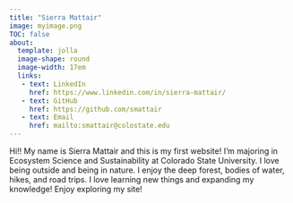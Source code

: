 ```yaml
---
title: "Sierra Mattair"
image: myimage.png
TOC: false
about:
  template: jolla
  image-shape: round
  image-width: 17em
  links: 
   - text: LinkedIn
     href: https://www.linkedin.com/in/sierra-mattair/
   - text: GitHub
     href: https://github.com/smattair
   - text: Email
     href: mailto:smattair@colostate.edu
---
```


Hi!! My name is Sierra Mattair and this is my first website! I'm majoring in Ecosystem Science and Sustainability at Colorado State University. I love being outside and being in nature. I enjoy the deep forest, bodies of water, hikes, and road trips. I love learning new things and expanding my knowledge! Enjoy exploring my site!






